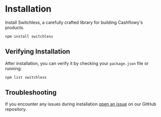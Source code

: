 
<Meta title="Installation" />

# Installation

Install Switchless, a carefully crafted library for building Cashflowy's products.

```bash
npm install switchless
```


## Verifying Installation

After installation, you can verify it by checking your `package.json` file or running:

```bash
npm list switchless
```
## Troubleshooting

If you encounter any issues during installation [open an issue](https://github.com/alexjv89/switchless) on our GitHub repository.